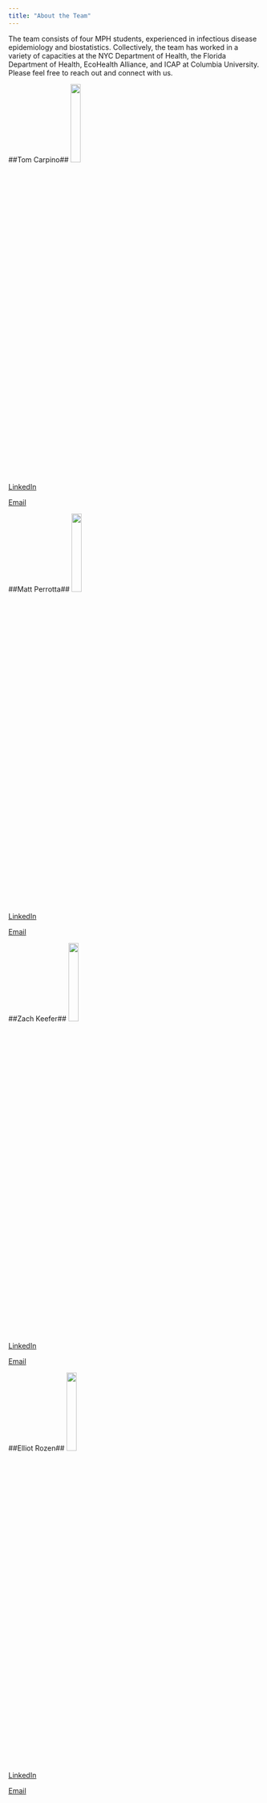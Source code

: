 ```yaml
---
title: "About the Team"
---
```


The team consists of four MPH students, experienced in infectious disease epidemiology and biostatistics. Collectively, the team has worked in a variety of capacities at the NYC Department of Health, the Florida Department of Health, EcoHealth Alliance, and ICAP at Columbia University. Please feel free to reach out and connect with us. 

##Tom Carpino##
<img src="images/Tom.jpeg" style = "width:20%">

[LinkedIn](https://linkedin.com/in/tomcarpino/) 
 
[Email](mailto:tc2899@cumc.columbia.edu)

##Matt Perrotta##
<img src="images/Matt.jpeg" style = "width:20%">

[LinkedIn](https://www.linkedin.com/in/matthew-perrotta-41275654/) 

[Email](mailto:mp3653@cumc.columbia.edu)

##Zach Keefer##
<img src="images/Zach.jpeg" style = "width:20%">

[LinkedIn](https://www.linkedin.com/in/georgekeefer/) 

[Email](mailto:gwk2111@cumc.columbia.edu)

##Elliot Rozen##
<img src="images/Me.png" style = "width:20%">

[LinkedIn](https://www.linkedin.com/in/elliot-rozen-8168118a/) 

[Email](mailto:er2867@cumc.columbia.edu)